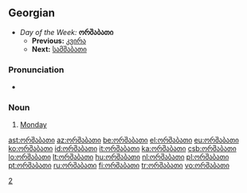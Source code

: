 ==Georgian==
* ''Day of the Week:'' '''ორშაბათი'''
** '''Previous:''' [[კვირა]]
** '''Next:''' [[სამშაბათი]]

===Pronunciation===
* {{audio|ka-ორშაბათი.ogg|Audio (GE)}}

===Noun===
{{infl|ka|noun|sc=Geor|tr=oršabat'i}}

# [[Monday]]

[[Category:ka:Days of the week|2]]

[[ast:ორშაბათი]]
[[az:ორშაბათი]]
[[be:ორშაბათი]]
[[el:ორშაბათი]]
[[eu:ორშაბათი]]
[[ko:ორშაბათი]]
[[id:ორშაბათი]]
[[it:ორშაბათი]]
[[ka:ორშაბათი]]
[[csb:ორშაბათი]]
[[lo:ორშაბათი]]
[[lt:ორშაბათი]]
[[hu:ორშაბათი]]
[[nl:ორშაბათი]]
[[pl:ორშაბათი]]
[[pt:ორშაბათი]]
[[ru:ორშაბათი]]
[[fi:ორშაბათი]]
[[tr:ორშაბათი]]
[[vo:ორშაბათი]]
